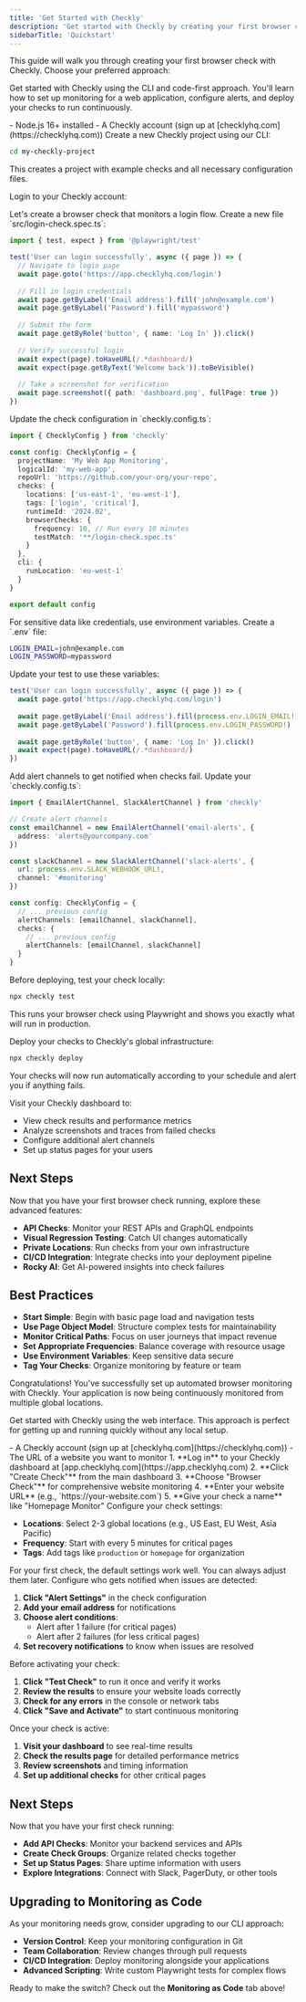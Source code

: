 ```yaml
---
title: 'Get Started with Checkly'
description: 'Get started with Checkly by creating your first browser check'
sidebarTitle: 'Quickstart'
---
```



This guide will walk you through creating your first browser check with Checkly. Choose your preferred approach:

<Tabs>
<Tab title="Monitoring as Code">

Get started with Checkly using the CLI and code-first approach. You'll learn how to set up monitoring for a web application, configure alerts, and deploy your checks to run continuously.

<Accordion title="Prerequisites">
- Node.js 16+ installed
- A Checkly account (sign up at [checklyhq.com](https://checklyhq.com))
</Accordion>

<Steps>
<Step title="Install and Setup">
Create a new Checkly project using our CLI:

<CliProjectInit/>

```bash Terminal
cd my-checkly-project
```

This creates a project with example checks and all necessary configuration files.

Login to your Checkly account:

<CliAuth/>
</Step>

<Step title="Create Your First Browser Check">
Let's create a browser check that monitors a login flow. Create a new file `src/login-check.spec.ts`:

```typescript
import { test, expect } from '@playwright/test'

test('User can login successfully', async ({ page }) => {
  // Navigate to login page
  await page.goto('https://app.checklyhq.com/login')
  
  // Fill in login credentials
  await page.getByLabel('Email address').fill('john@example.com')
  await page.getByLabel('Password').fill('mypassword')
  
  // Submit the form
  await page.getByRole('button', { name: 'Log In' }).click()
  
  // Verify successful login
  await expect(page).toHaveURL(/.*dashboard/)
  await expect(page.getByText('Welcome back')).toBeVisible()
  
  // Take a screenshot for verification
  await page.screenshot({ path: 'dashboard.png', fullPage: true })
})
```
</Step>

<Step title="Configure Your Check">
Update the check configuration in `checkly.config.ts`:

```typescript
import { ChecklyConfig } from 'checkly'

const config: ChecklyConfig = {
  projectName: 'My Web App Monitoring',
  logicalId: 'my-web-app',
  repoUrl: 'https://github.com/your-org/your-repo',
  checks: {
    locations: ['us-east-1', 'eu-west-1'],
    tags: ['login', 'critical'],
    runtimeId: '2024.02',
    browserChecks: {
      frequency: 10, // Run every 10 minutes
      testMatch: '**/login-check.spec.ts'
    }
  },
  cli: {
    runLocation: 'eu-west-1'
  }
}

export default config
```
</Step>

<Step title="Add Environment Variables">
For sensitive data like credentials, use environment variables. Create a `.env` file:

```bash
LOGIN_EMAIL=john@example.com
LOGIN_PASSWORD=mypassword
```

Update your test to use these variables:

```typescript
test('User can login successfully', async ({ page }) => {
  await page.goto('https://app.checklyhq.com/login')
  
  await page.getByLabel('Email address').fill(process.env.LOGIN_EMAIL!)
  await page.getByLabel('Password').fill(process.env.LOGIN_PASSWORD!)
  
  await page.getByRole('button', { name: 'Log In' }).click()
  await expect(page).toHaveURL(/.*dashboard/)
})
```
</Step>

<Step title="Configure Alerts">
Add alert channels to get notified when checks fail. Update your `checkly.config.ts`:

```typescript
import { EmailAlertChannel, SlackAlertChannel } from 'checkly'

// Create alert channels
const emailChannel = new EmailAlertChannel('email-alerts', {
  address: 'alerts@yourcompany.com'
})

const slackChannel = new SlackAlertChannel('slack-alerts', {
  url: process.env.SLACK_WEBHOOK_URL!,
  channel: '#monitoring'
})

const config: ChecklyConfig = {
  // ... previous config
  alertChannels: [emailChannel, slackChannel],
  checks: {
    // ... previous config
    alertChannels: [emailChannel, slackChannel]
  }
}
```
</Step>

<Step title="Test Locally">
Before deploying, test your check locally:

```bash Terminal
npx checkly test
```

This runs your browser check using Playwright and shows you exactly what will run in production.
</Step>

<Step title="Deploy Your Checks">
Deploy your checks to Checkly's global infrastructure:

```bash Terminal
npx checkly deploy
```

Your checks will now run automatically according to your schedule and alert you if anything fails.
</Step>

<Step title="Monitor and Iterate">
Visit your Checkly dashboard to:

- View check results and performance metrics
- Analyze screenshots and traces from failed checks
- Configure additional alert channels
- Set up status pages for your users
</Step>
</Steps>

## Next Steps

Now that you have your first browser check running, explore these advanced features:

- **API Checks**: Monitor your REST APIs and GraphQL endpoints
- **Visual Regression Testing**: Catch UI changes automatically
- **Private Locations**: Run checks from your own infrastructure
- **CI/CD Integration**: Integrate checks into your deployment pipeline
- **Rocky AI**: Get AI-powered insights into check failures

## Best Practices

- **Start Simple**: Begin with basic page load and navigation tests
- **Use Page Object Model**: Structure complex tests for maintainability
- **Monitor Critical Paths**: Focus on user journeys that impact revenue
- **Set Appropriate Frequencies**: Balance coverage with resource usage
- **Use Environment Variables**: Keep sensitive data secure
- **Tag Your Checks**: Organize monitoring by feature or team

Congratulations! You've successfully set up automated browser monitoring with Checkly. Your application is now being continuously monitored from multiple global locations.

</Tab>
<Tab title="Starting in the UI">

Get started with Checkly using the web interface. This approach is perfect for getting up and running quickly without any local setup.

<Accordion title="Prerequisites">
- A Checkly account (sign up at [checklyhq.com](https://checklyhq.com))
- The URL of a website you want to monitor
</Accordion>

<Steps>
<Step title="Create Your First Check">
1. **Log in** to your Checkly dashboard at [app.checklyhq.com](https://app.checklyhq.com)
2. **Click "Create Check"** from the main dashboard
3. **Choose "Browser Check"** for comprehensive website monitoring
4. **Enter your website URL** (e.g., `https://your-website.com`)
5. **Give your check a name** like "Homepage Monitor"
</Step>

<Step title="Configure Basic Settings">
Configure your check settings:

- **Locations**: Select 2-3 global locations (e.g., US East, EU West, Asia Pacific)
- **Frequency**: Start with every 5 minutes for critical pages
- **Tags**: Add tags like `production` or `homepage` for organization

<Note>
For your first check, the default settings work well. You can always adjust them later.
</Note>
</Step>

<Step title="Set Up Alerts">
Configure who gets notified when issues are detected:

1. **Click "Alert Settings"** in the check configuration
2. **Add your email address** for notifications
3. **Choose alert conditions**: 
   - Alert after 1 failure (for critical pages)
   - Alert after 2 failures (for less critical pages)
4. **Set recovery notifications** to know when issues are resolved
</Step>

<Step title="Test and Save">
Before activating your check:

1. **Click "Test Check"** to run it once and verify it works
2. **Review the results** to ensure your website loads correctly
3. **Check for any errors** in the console or network tabs
4. **Click "Save and Activate"** to start continuous monitoring
</Step>

<Step title="View Results">
Once your check is active:

1. **Visit your dashboard** to see real-time results
2. **Check the results page** for detailed performance metrics
3. **Review screenshots** and timing information
4. **Set up additional checks** for other critical pages
</Step>
</Steps>

## Next Steps

Now that you have your first check running:

- **Add API Checks**: Monitor your backend services and APIs
- **Create Check Groups**: Organize related checks together
- **Set up Status Pages**: Share uptime information with users
- **Explore Integrations**: Connect with Slack, PagerDuty, or other tools

## Upgrading to Monitoring as Code

As your monitoring needs grow, consider upgrading to our CLI approach:

- **Version Control**: Keep your monitoring configuration in Git
- **Team Collaboration**: Review changes through pull requests  
- **CI/CD Integration**: Deploy monitoring alongside your applications
- **Advanced Scripting**: Write custom Playwright tests for complex flows

Ready to make the switch? Check out the **Monitoring as Code** tab above!

</Tab>
</Tabs>